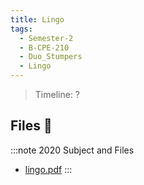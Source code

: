 ```yaml
---
title: Lingo
tags:
  - Semester-2
  - B-CPE-210
  - Duo_Stumpers
  - Lingo
---
```

> Timeline: ?


## Files 📂

:::note 2020 Subject and Files
- [lingo.pdf](https://github.com/Studio-17/Epitech-Subjects/raw/main/Semester-2/B-CPE-210/Duo_Stumpers/Lingo/lingo.pdf)
:::
